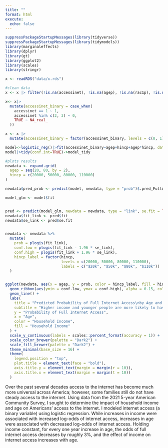 ```yaml
---
title: ""
format: html
execute: 
  echo: false
---
```


```r
suppressPackageStartupMessages(library(tidyverse))
suppressPackageStartupMessages(library(tidymodels))
library(marginaleffects)
library(dplyr)
library(gt)
library(ggplot2)
library(scales)
library(stringr)
```


```r
x <- readRDS("data/x.rds")

#clean data
x <- x |> filter(!is.na(accessinet), !is.na(agep), !is.na(rac1p), !is.na(schl), !is.na(esr), !is.na(hincp), hincp > 0, hincp < 1e6)

x<- x|>
  mutate(accessinet_binary = case_when(
    accessinet == 1 ~ 1,
    accessinet %in% c(2, 3) ~ 0,
    TRUE ~ NA_real_  
  ))

x <- x |>
  mutate(accessinet_binary = factor(accessinet_binary, levels = c(0, 1), labels = c("LimitedOrNoAccess", "FullAccess")))
```

```r
model<-logistic_reg()|>fit(accessinet_binary~agep+hincp+agep*hincp, data=x)
model|>tidy(conf.int=TRUE)->model_tidy
```

```r
#plots results 
newdata <- expand.grid(
  agep = seq(20, 80, by = 2),
  hincp = c(20000, 50000, 80000, 110000)
)

newdata$pred_prob <- predict(model, newdata, type = "prob")$.pred_FullAccess

model_glm <- model$fit


pred <- predict(model_glm, newdata = newdata, type = "link", se.fit = TRUE)
newdata$fit_link <- pred$fit
newdata$se_link <- pred$se.fit


newdata <- newdata %>%
  mutate(
    prob = plogis(fit_link),
    conf.low = plogis(fit_link - 1.96 * se_link),
    conf.high = plogis(fit_link + 1.96 * se_link),
    hincp_label = factor(hincp,
                         levels = c(20000, 50000, 80000, 110000),
                         labels = c("$20k", "$50k", "$80k", "$110k"))
  )


ggplot(newdata, aes(x = agep, y = prob, color = hincp_label, fill = hincp_label)) +
  geom_ribbon(aes(ymin = conf.low, ymax = conf.high), alpha = 0.15, color = NA) +
  geom_line() +
  labs(
    title = "Predicted Probability of Full Internet Access\nby Age and Household Income",
    subtitle = "Higher income and younger people are more likely to have full\ninternet access; the effect of income on access increases with\nage.",
    y = "Probability of Full Internet Access",
    x = "Age",
    color = "Household Income",
    fill = "Household Income"
  ) +
  scale_y_continuous(labels = scales::percent_format(accuracy = 1)) +
  scale_color_brewer(palette = "Dark2") +
  scale_fill_brewer(palette = "Dark2") +
  theme_minimal(base_size = 16) +
  theme(
    legend.position = "top",
    plot.title = element_text(face = "bold"),
    axis.title.y = element_text(margin = margin(r = 10)),
    axis.title.x = element_text(margin = margin(t = 10))
  )
```

Over the past several decades access to the internet has become much more universal across America; however, some families still do not have steady access to the internet. Using data from the 2021 5-year American Community Survey, I sought to determine the impact of household income and age on Americans' access to the internet. I modeled internet access (a binary variable) using logistic regression. While increases in income were associated with increased log-odds of internet access, increases in age were associated with decreased log-odds of internet access. Holding income constant, for every one year increase in age, the odds of full internet access decreases by roughly 3%, and the effect of income on internet access increases with age.

